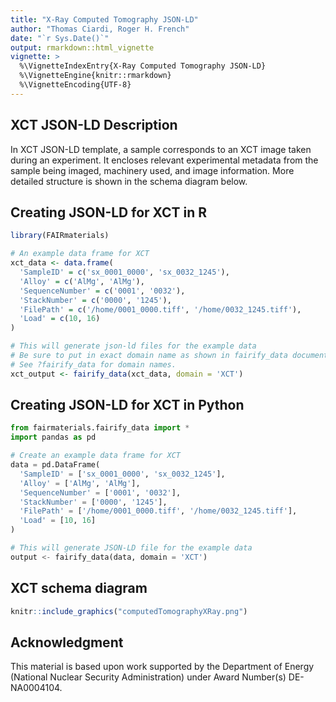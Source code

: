 ```yaml
---
title: "X-Ray Computed Tomography JSON-LD"
author: "Thomas Ciardi, Roger H. French"
date: "`r Sys.Date()`"
output: rmarkdown::html_vignette
vignette: >
  %\VignetteIndexEntry{X-Ray Computed Tomography JSON-LD}
  %\VignetteEngine{knitr::rmarkdown}
  %\VignetteEncoding{UTF-8}
---
```


XCT JSON-LD Description
-----------------------------------
In XCT JSON-LD template, a sample corresponds to an XCT image taken during an experiment. It encloses relevant experimental metadata from the sample being imaged, machinery used, and image information. More detailed structure is shown in the schema diagram below.

Creating JSON-LD for XCT in R
------------------------------------------
```r
library(FAIRmaterials)

# An example data frame for XCT
xct_data <- data.frame(
  'SampleID' = c('sx_0001_0000', 'sx_0032_1245'),
  'Alloy' = c('AlMg', 'AlMg'),
  'SequenceNumber' = c('0001', '0032'),
  'StackNumber' = c('0000', '1245'),
  'FilePath' = c('/home/0001_0000.tiff', '/home/0032_1245.tiff'),
  'Load' = c(10, 16)
)

# This will generate json-ld files for the example data
# Be sure to put in exact domain name as shown in fairify_data documentation. 
# See ?fairify_data for domain names.
xct_output <- fairify_data(xct_data, domain = 'XCT')
```

Creating JSON-LD for XCT in Python
------------------------------------------

```python
from fairmaterials.fairify_data import *
import pandas as pd

# Create an example data frame for XCT
data = pd.DataFrame(
  'SampleID' = ['sx_0001_0000', 'sx_0032_1245'],
  'Alloy' = ['AlMg', 'AlMg'],
  'SequenceNumber' = ['0001', '0032'],
  'StackNumber' = ['0000', '1245'],
  'FilePath' = ['/home/0001_0000.tiff', '/home/0032_1245.tiff'],
  'Load' = [10, 16]
)

# This will generate JSON-LD file for the example data
output <- fairify_data(data, domain = 'XCT')
```

XCT schema diagram
--------------------------

```r
knitr::include_graphics("computedTomographyXRay.png")
```

Acknowledgment
--------------------------
This material is based upon work supported by the Department of Energy (National Nuclear Security Administration) under Award Number(s) DE-NA0004104.
